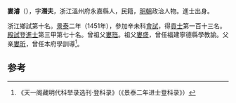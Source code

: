 '''婁濬'''（{{bd|1417年||？}}），字'''潛夫'''，浙江溫州府永嘉縣人，民籍，[[明朝|明朝]]政治人物。進士出身。

浙江鄉試第十名。[[景泰|景泰]]二年（1451年），參加辛未科[[會試|會試]]，得[[貢士|貢士]]第一百十三名。[[殿試|殿試]]登[[進士|進士]]第三甲第七十名。曾祖父[[婁珤|婁珤]]。祖父[[婁盛|婁盛]]，曾任福建寧德縣學教諭。父亲[[婁昕|婁昕]]，曾任本府學訓導<ref>《天一阁藏明代科举录选刊·登科录》（《景泰二年进士登科录》）</ref>。

==参考==
{{reflist}}
{{明朝人物小作品}}
{{景泰二年辛未科殿試金榜}}